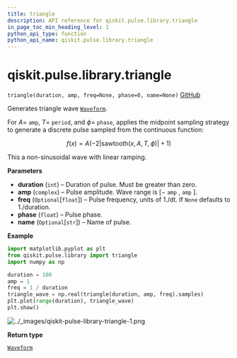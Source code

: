 ```yaml
---
title: triangle
description: API reference for qiskit.pulse.library.triangle
in_page_toc_min_heading_level: 1
python_api_type: function
python_api_name: qiskit.pulse.library.triangle
---
```


# qiskit.pulse.library.triangle

<span id="qiskit.pulse.library.triangle" />

`triangle(duration, amp, freq=None, phase=0, name=None)` [GitHub](https://github.com/qiskit/qiskit/tree/stable/0.23/qiskit/pulse/library/discrete.py "view source code")

Generates triangle wave [`Waveform`](qiskit.pulse.library.Waveform "qiskit.pulse.library.Waveform").

For $A=$ `amp`, $T=$ `period`, and $\phi=$ `phase`, applies the midpoint sampling strategy to generate a discrete pulse sampled from the continuous function:

$$
f(x) = A \left(-2\left|\text{sawtooth}(x, A, T, \phi)\right| + 1\right)
$$

This a non-sinusoidal wave with linear ramping.

**Parameters**

*   **duration** (`int`) – Duration of pulse. Must be greater than zero.
*   **amp** (`complex`) – Pulse amplitude. Wave range is $[-$ `amp` $,$ `amp` $]$.
*   **freq** (`Optional`\[`float`]) – Pulse frequency, units of 1./dt. If `None` defaults to 1./duration.
*   **phase** (`float`) – Pulse phase.
*   **name** (`Optional`\[`str`]) – Name of pulse.

**Example**

```python
import matplotlib.pyplot as plt
from qiskit.pulse.library import triangle
import numpy as np

duration = 100
amp = 1
freq = 1 / duration
triangle_wave = np.real(triangle(duration, amp, freq).samples)
plt.plot(range(duration), triangle_wave)
plt.show()
```

![../\_images/qiskit-pulse-library-triangle-1.png](/images/api/qiskit/0.41/qiskit-pulse-library-triangle-1.png)

**Return type**

[`Waveform`](qiskit.pulse.library.Waveform "qiskit.pulse.library.waveform.Waveform")

